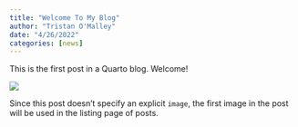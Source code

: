 ```yaml
---
title: "Welcome To My Blog"
author: "Tristan O'Malley"
date: "4/26/2022"
categories: [news]
---
```


This is the first post in a Quarto blog. Welcome!

![](thumbnail.jpg)

Since this post doesn't specify an explicit `image`, the first image in the post will be used in the listing page of posts.
